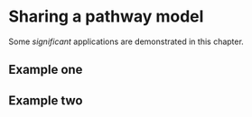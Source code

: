 # Sharing a pathway model

Some _significant_ applications are demonstrated in this chapter.

## Example one

## Example two
